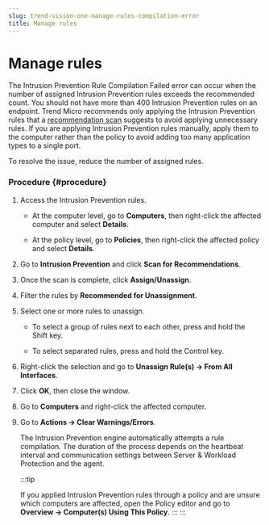 ```yaml
---
slug: trend-vision-one-manage-rules-compilation-error
title: Manage rules
---
```

# Manage rules

The Intrusion Prevention Rule Compilation Failed error can occur when the number of assigned Intrusion Prevention rules exceeds the recommended count. You should not have more than 400 Intrusion Prevention rules on an endpoint. Trend Micro recommends only applying the Intrusion Prevention rules that a [recommendation scan](recommendation-scans-intro.mdx) suggests to avoid applying unnecessary rules. If you are applying Intrusion Prevention rules manually, apply them to the computer rather than the policy to avoid adding too many application types to a single port.

To resolve the issue, reduce the number of assigned rules.

### Procedure {#procedure}

1.  Access the Intrusion Prevention rules.

    - At the computer level, go to **Computers**, then right-click the affected computer and select **Details**.

    - At the policy level, go to **Policies**, then right-click the affected policy and select **Details**.

2.  Go to **Intrusion Prevention** and click **Scan for Recommendations**.

3.  Once the scan is complete, click **Assign/Unassign**.

4.  Filter the rules by **Recommended for Unassignment**.

5.  Select one or more rules to unassign.

    - To select a group of rules next to each other, press and hold the Shift key.

    - To select separated rules, press and hold the Control key.

6.  Right-click the selection and go to **Unassign Rule(s) → From All Interfaces**.

7.  Click **OK**, then close the window.

8.  Go to **Computers** and right-click the affected computer.

9.  Go to **Actions → Clear Warnings/Errors**.

    The Intrusion Prevention engine automatically attempts a rule compilation. The duration of the process depends on the heartbeat interval and communication settings between Server & Workload Protection and the agent.

    :::tip

    If you applied Intrusion Prevention rules through a policy and are unsure which computers are affected, open the Policy editor and go to **Overview → Computer(s) Using This Policy**.
    :::
:::
